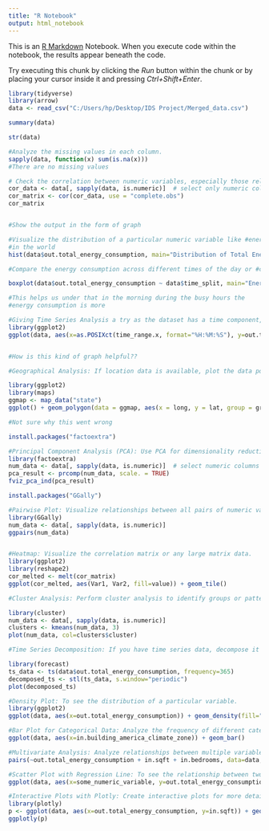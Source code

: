 ---
title: "R Notebook"
output: html_notebook
---

This is an [R Markdown](http://rmarkdown.rstudio.com) Notebook. When you execute code within the notebook, the results appear beneath the code. 

Try executing this chunk by clicking the *Run* button within the chunk or by placing your cursor inside it and pressing *Ctrl+Shift+Enter*. 

```{r}
library(tidyverse)
library(arrow)
data <- read_csv("C:/Users/hp/Desktop/IDS Project/Merged_data.csv")
```


```{r}
summary(data)

```


```{r}
str(data)
```


```{r}
#Analyze the missing values in each column.
sapply(data, function(x) sum(is.na(x)))
#There are no missing values
```


```{r}
# Check the correlation between numeric variables, especially those related to energy consumption and weather parameters.
cor_data <- data[, sapply(data, is.numeric)]  # select only numeric columns
cor_matrix <- cor(cor_data, use = "complete.obs")
cor_matrix


#Show the output in the form of graph
```


```{r}

#Visualize the distribution of a particular numeric variable like #energy consumption.In this case we are looking at the #toal_energy_consumption.It is left skewed as most of the phenomenons
#in the world
hist(data$out.total_energy_consumption, main="Distribution of Total Energy Consumption", xlab="Total Energy Consumption")


```


```{r}
#Compare the energy consumption across different times of the day or #climate zones.

boxplot(data$out.total_energy_consumption ~ data$time_split, main="Energy Consumption by Time of Day", xlab="Time of Day", ylab="Total Energy Consumption")

#This helps us under that in the morning during the busy hours the
#energy consumption is more

```


```{r}

#Giving Time Series Analysis a try as the dataset has a time component, plot the time series data.
library(ggplot2)
ggplot(data, aes(x=as.POSIXct(time_range.x, format="%H:%M:%S"), y=out.total_energy_consumption)) + geom_line() + labs(x="Time", y="Total Energy Consumption")


#How is this kind of graph helpful??

```


```{r}
#Geographical Analysis: If location data is available, plot the data points on a map.

library(ggplot2)
library(maps)
ggmap <- map_data("state")
ggplot() + geom_polygon(data = ggmap, aes(x = long, y = lat, group = group)) + geom_point(data = data, aes(x = longitude, y = latitude), color = "red", size = 1)

#Not sure why this went wrong

```



```{r}
install.packages("factoextra")

```


```{r}
#Principal Component Analysis (PCA): Use PCA for dimensionality reduction, especially if the dataset has many numeric variables.
library(factoextra)
num_data <- data[, sapply(data, is.numeric)]  # select numeric columns
pca_result <- prcomp(num_data, scale. = TRUE)
fviz_pca_ind(pca_result)


```


```{r}
install.packages("GGally")

```

```{r}
#Pairwise Plot: Visualize relationships between all pairs of numeric variables.
library(GGally)
num_data <- data[, sapply(data, is.numeric)]
ggpairs(num_data)



```


```{r}
#Heatmap: Visualize the correlation matrix or any large matrix data.
library(ggplot2)
library(reshape2)
cor_melted <- melt(cor_matrix)
ggplot(cor_melted, aes(Var1, Var2, fill=value)) + geom_tile()
```


```{r}
#Cluster Analysis: Perform cluster analysis to identify groups or patterns in the data.

library(cluster)
num_data <- data[, sapply(data, is.numeric)]
clusters <- kmeans(num_data, 3)
plot(num_data, col=clusters$cluster)
```


```{r}
#Time Series Decomposition: If you have time series data, decompose it to analyze trends and seasonality.

library(forecast)
ts_data <- ts(data$out.total_energy_consumption, frequency=365)
decomposed_ts <- stl(ts_data, s.window="periodic")
plot(decomposed_ts)

```


```{r}
#Density Plot: To see the distribution of a particular variable.
library(ggplot2)
ggplot(data, aes(x=out.total_energy_consumption)) + geom_density(fill="blue")
```


```{r}
#Bar Plot for Categorical Data: Analyze the frequency of different categories in a categorical variable.
ggplot(data, aes(x=in.building_america_climate_zone)) + geom_bar()
```


```{r}
#Multivariate Analysis: Analyze relationships between multiple variables.
pairs(~out.total_energy_consumption + in.sqft + in.bedrooms, data=data, main="Multivariate Analysis")


```


```{r}
#Scatter Plot with Regression Line: To see the relationship between two variables and fit a regression line.
ggplot(data, aes(x=some_numeric_variable, y=out.total_energy_consumption)) + geom_point() + geom_smooth(method=lm)
```


```{r}
#Interactive Plots with Plotly: Create interactive plots for more detailed exploration.
library(plotly)
p <- ggplot(data, aes(x=out.total_energy_consumption, y=in.sqft)) + geom_point()
ggplotly(p)
```


